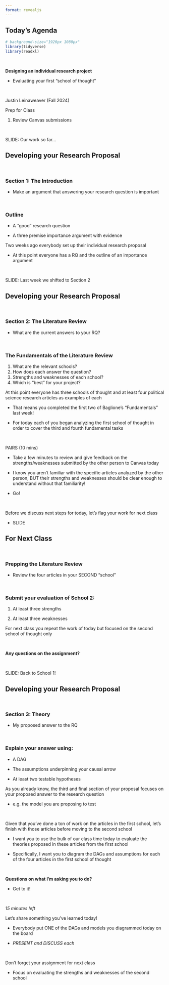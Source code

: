 ```yaml
---
format: revealjs
---
```


## Today's Agenda {background-image="Images/Background-Rally_v2.png" .center}

```r
# background-size="1920px 1080px"
library(tidyverse)
library(readxl)
```

<br>

::: {.r-fit-text}

**Designing an individual research project**

- Evaluating your first "school of thought"

:::

<br>

::: r-stack
Justin Leinaweaver (Fall 2024)
:::

::: notes
Prep for Class

1. Review Canvas submissions

<br>

SLIDE: Our work so far...

:::


## Developing your Research Proposal {background-image="Images/Background-Rally_v2.png" .center}

<br>

### Section 1: The Introduction

- Make an argument that answering your research question is important

<br>

### Outline

- A "good" research question

- A three premise importance argument with evidence

::: notes

Two weeks ago everybody set up their individual research proposal 

- At this point everyone has a RQ and the outline of an importance argument

<br>

SLIDE: Last week we shifted to Section 2

:::


## Developing your Research Proposal {background-image="Images/Background-Rally_v2.png" .center}

<br>

### Section 2: The Literature Review

- What are the current answers to your RQ?

<br>

### The Fundamentals of the Literature Review

1. What are the relevant schools?
2. How does each answer the question?
3. Strengths and weaknesses of each school?
4. Which is "best" for your project?

::: notes

At this point everyone has three schools of thought and at least four political science research articles as examples of each

- That means you completed the first two of Baglione's "Fundamentals" last week!

- For today each of you began analyzing the first school of thought in order to cover the third and fourth fundamental tasks

<br>

PAIRS (10 mins)

- Take a few minutes to review and give feedback on the strengths/weaknesses submitted by the other person to Canvas today

- I know you aren't familiar with the specific articles analyzed by the other person, BUT their strengths and weaknesses should be clear enough to understand without that familiarity!

- Go!

<br>

Before we discuss next steps for today, let's flag your work for next class

- SLIDE

:::



## For Next Class {background-image="Images/background-blue_triangles_flipped.png" .center}

<br>

### Prepping the Literature Review

- Review the four articles in your SECOND "school"

<br>

### Submit your evaluation of School 2:
    
1. At least three strengths
    
2. At least three weaknesses

::: notes

For next class you repeat the work of today but focused on the second school of thought only

<br>

**Any questions on the assignment?**

<br>

SLIDE: Back to School 1!

:::



## Developing your Research Proposal {background-image="Images/Background-Rally_v2.png" .center}

<br>

### Section 3: Theory

- My proposed answer to the RQ

<br>

### Explain your answer using:

- A DAG

- The assumptions underpinning your causal arrow

- At least two testable hypotheses

::: notes

As you already know, the third and final section of your proposal focuses on your proposed answer to the research question

- e.g. the model you are proposing to test

<br>

Given that you've done a ton of work on the articles in the first school, let's finish with those articles before moving to the second school

- I want you to use the bulk of our class time today to evaluate the theories proposed in these articles from the first school

- Specifically, I want you to diagram the DAGs and assumptions for each of the four articles in the first school of thought

<br>

**Questions on what I'm asking you to do?**

- Get to it!

<br>

*15 minutes left*

Let's share something you've learned today!

- Everybody put ONE of the DAGs and models you diagrammed today on the board

- *PRESENT and DISCUSS each*

<br>

Don't forget your assignment for next class

- Focus on evaluating the strengths and weaknesses of the second school

:::

